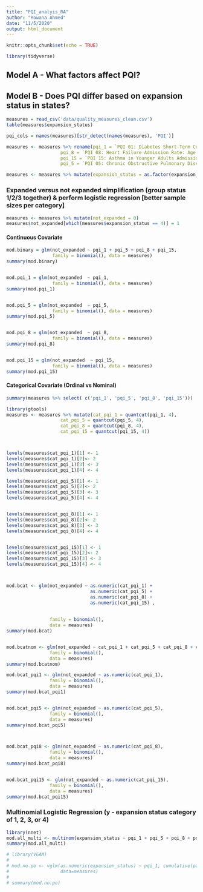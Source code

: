```yaml
---
title: "PQI_analyis_RA"
author: "Rowana Ahmed"
date: "11/5/2020"
output: html_document
---
```


```r
knitr::opts_chunk$set(echo = TRUE)
```

```r
library(tidyverse)
```


## Model A - What factors affect PQI?



## Model B - Does PQI differ based on expansion status in states?

```r

measures = read_csv('data/quality_measures_clean.csv')
table(measures$expansion_status)

pqi_cols = names(measures)[str_detect(names(measures), 'PQI')]

measures <- measures %>% rename(pqi_1 = `PQI 01: Diabetes Short-Term Complications Admission Rate: Age 18 and Older__Inpatient Hospital Admissions for Diabetes Short-Term Complications per 100,000 Beneficiary Months: Ages 18-64`,
                    pqi_8 = `PQI 08: Heart Failure Admission Rate: Age 18 and Older__Inpatient Hospital Admissions for Heart Failure per 100,000 Beneficiary Months: Ages 18-64`,
                    pqi_15 = `PQI 15: Asthma in Younger Adults Admission Rate: Ages 18-39__Inpatient Hospital Admissions for Asthma per 100,000 Beneficiary Months: Ages 18-39`,
                    pqi_5 = `PQI 05: Chronic Obstructive Pulmonary Disease (COPD) or Asthma in Older Adults Admission Rate: Age 40 and Older__Inpatient Hospital Admissions for Chronic Obstructive Pulmonary Disease (COPD) or Asthma per 100,00 Beneficiary Months: Ages 40-64`)

measures <- measures %>% mutate(expansion_status = as.factor(expansion_status))


```

### Expanded versus not expanded simplification (group status 1/2/3 together) & perform logistic regression [better sample sizes per category]

```r
measures <- measures %>% mutate(not_expanded = 0)
measures$not_expanded[which(measures$expansion_status == 4)] = 1
```


#### Continuous Covariate
```r
mod.binary = glm(not_expanded ~ pqi_1 + pqi_5 + pqi_8 + pqi_15, 
                 family = binomial(), data = measures)
summary(mod.binary)


mod.pqi_1 = glm(not_expanded  ~ pqi_1, 
                 family = binomial(), data = measures)
summary(mod.pqi_1)


mod.pqi_5 = glm(not_expanded  ~ pqi_5, 
                 family = binomial(), data = measures)
summary(mod.pqi_5)


mod.pqi_8 = glm(not_expanded  ~ pqi_8, 
                 family = binomial(), data = measures)
summary(mod.pqi_8)


mod.pqi_15 = glm(not_expanded  ~ pqi_15, 
                 family = binomial(), data = measures)
summary(mod.pqi_15)


```

#### Categorical Covariate (Ordinal vs Nominal)

```r
summary(measures %>% select( c('pqi_1', 'pqi_5', 'pqi_8', 'pqi_15')))
```


```r
library(gtools)
measures <- measures %>% mutate(cat_pqi_1 = quantcut(pqi_1, 4), 
                    cat_pqi_5 = quantcut(pqi_5, 4),
                    cat_pqi_8 = quantcut(pqi_8, 4),
                    cat_pqi_15 = quantcut(pqi_15, 4))



levels(measures$cat_pqi_1)[1] <- 1
levels(measures$cat_pqi_1)[2]<- 2
levels(measures$cat_pqi_1)[3] <- 3
levels(measures$cat_pqi_1)[4] <- 4

levels(measures$cat_pqi_5)[1] <- 1
levels(measures$cat_pqi_5)[2]<- 2
levels(measures$cat_pqi_5)[3] <- 3
levels(measures$cat_pqi_5)[4] <- 4


levels(measures$cat_pqi_8)[1] <- 1
levels(measures$cat_pqi_8)[2]<- 2
levels(measures$cat_pqi_8)[3] <- 3
levels(measures$cat_pqi_8)[4] <- 4


levels(measures$cat_pqi_15)[1] <- 1
levels(measures$cat_pqi_15)[2]<- 2
levels(measures$cat_pqi_15)[3] <- 3
levels(measures$cat_pqi_15)[4] <- 4




```



```r
mod.bcat <- glm(not_expanded ~ as.numeric(cat_pqi_1) +
                               as.numeric(cat_pqi_5) + 
                               as.numeric(cat_pqi_8) +
                               as.numeric(cat_pqi_15) , 
                
                
                family = binomial(), 
                data = measures)
summary(mod.bcat)


mod.bcatnom <- glm(not_expanded ~ cat_pqi_1 + cat_pqi_5 + cat_pqi_8 + cat_pqi_15, 
                family = binomial(), 
                data = measures)
summary(mod.bcatnom)

```
```r
mod.bcat_pqi1 <- glm(not_expanded ~ as.numeric(cat_pqi_1), 
                family = binomial(), 
                data = measures)
summary(mod.bcat_pqi1)


mod.bcat_pqi5 <- glm(not_expanded ~ as.numeric(cat_pqi_5), 
                family = binomial(), 
                data = measures)
summary(mod.bcat_pqi5)



mod.bcat_pqi8 <- glm(not_expanded ~ as.numeric(cat_pqi_8), 
                family = binomial(), 
                data = measures)
summary(mod.bcat_pqi8)


mod.bcat_pqi15 <- glm(not_expanded ~ as.numeric(cat_pqi_15), 
                family = binomial(), 
                data = measures)
summary(mod.bcat_pqi15)


```



### Multinomial Logistic Regression (y - expansion status category of 1, 2, 3, or 4)
```r


library(nnet)
mod.all_multi <- multinom(expansion_status ~ pqi_1 + pqi_5 + pqi_8 + pqi_15, data = measures)
summary(mod.all_multi)


```

```r
# library(VGAM)
# 
# mod.no.po <- vglm(as.numeric(expansion_status) ~ pqi_1, cumulative(parallel=FALSE, reverse=T), 
#                   data=measures)
# 
# summary(mod.no.po)

```


